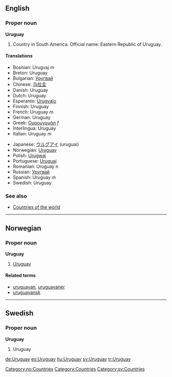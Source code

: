 ==English==

===Proper noun===
'''Uruguay'''
# Country in South America. Official name: Eastern Republic of Uruguay.

====Translations====
{{top}}
*Bosnian: Urugvaj ''m''
*Breton: Uruguay
*Bulgarian: [[Уругвай]]
*Chinese: [[乌拉圭]]
*Danish: Uruguay
*Dutch: Uruguay
*Esperanto: [[Urugvajo]]
*Finnish: Uruguay
*French: Uruguay ''m''
*German: Uruguay
*Greek: [[Ουρουγουάη]] ''f''
*Interlingua: Uruguay
*Italian: Uruguay ''m''
{{mid}}
*Japanese: [[ウルグアイ]] (uruguai)
*Norwegian: [[#Norwegian|Uruguay]]
*Polish: [[Urugwaj]]
*Portuguese: [[Uruguai]]
*Romanian: Uruguay ''n''
*Russian: [[Уругвай]]
*Spanish: Uruguay ''m''
*Swedish: Uruguay
{{bottom}}

===See also===
* [[Countries of the world]]

----
==Norwegian==
===Proper noun===
[[Category:no:Countries]]
'''Uruguay'''
#[[#English|Uruguay]]
====Related terms====
*[[uruguayan]], [[uruguayaner]]
*[[uruguayansk]]

----
==Swedish==
===Proper noun===
'''Uruguay'''
# Uruguay

[[Category:Countries]]
[[Category:sv:Countries]]

[[de:Uruguay]]
[[es:Uruguay]]
[[hu:Uruguay]]
[[sv:Uruguay]]
[[tr:Uruguay]]